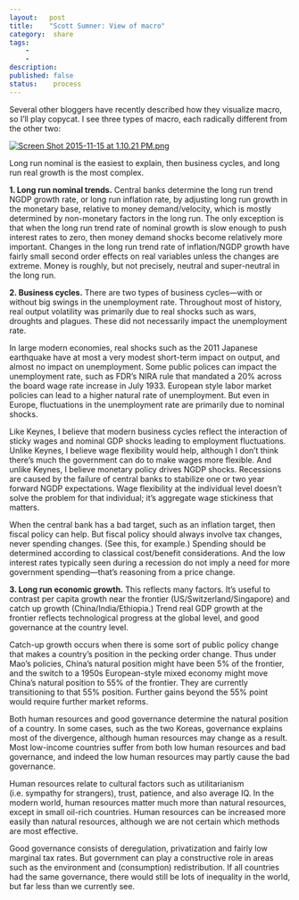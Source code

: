 ```yaml
---
layout:   post
title:    "Scott Sumner: View of macro"
category:  share
tags:     
    -  
    -   
description: 
published: false
status:    process
---
```


Several other bloggers have recently described how they visualize macro, so I'll play copycat. I see three types of macro, each radically different from the other two:


[![Screen Shot 2015-11-15 at 1.10.21 PM.png](/finance/assets/img/2015-11-17-Scott Sumner: My view of macro/Screen Shot 2015-11-15 at 1.10.21 PM.png)](/finance/assets/img/2015-11-17-Scott Sumner: My view of macro/Screen Shot 2015-11-15 at 1.10.21 PM.png)

Long run nominal is the easiest to explain, then business cycles, and long run real growth is the most complex.

**1. Long run nominal trends.** Central banks determine the long run trend NGDP growth rate, or long run inflation rate, by adjusting long run growth in the monetary base, relative to money demand/velocity, which is mostly determined by non-monetary factors in the long run. The only exception is that when the long run trend rate of nominal growth is slow enough to push interest rates to zero, then money demand shocks become relatively more important. Changes in the long run trend rate of inflation/NGDP growth have fairly small second order effects on real variables unless the changes are extreme. Money is roughly, but not precisely, neutral and super-neutral in the long run.

**2. Business cycles.** There are two types of business cycles---with or without big swings in the unemployment rate. Throughout most of history, real output volatility was primarily due to real shocks such as wars, droughts and plagues. These did not necessarily impact the unemployment rate.

In large modern economies, real shocks such as the 2011 Japanese earthquake have at most a very modest short-term impact on output, and almost no impact on unemployment. Some public polices can impact the unemployment rate, such as FDR's NIRA rule that mandated a 20% across the board wage rate increase in July 1933. European style labor market policies can lead to a higher natural rate of unemployment. But even in Europe, fluctuations in the unemployment rate are primarily due to nominal shocks.

Like Keynes, I believe that modern business cycles reflect the interaction of sticky wages and nominal GDP shocks leading to employment fluctuations. Unlike Keynes, I believe wage flexibility would help, although I don't think there's much the government can do to make wages more flexible. And unlike Keynes, I believe monetary policy drives NGDP shocks. Recessions are caused by the failure of central banks to stabilize one or two year forward NGDP expectations. Wage flexibility at the individual level doesn't solve the problem for that individual; it's aggregate wage stickiness that matters.

When the central bank has a bad target, such as an inflation target, then fiscal policy can help. But fiscal policy should always involve tax changes, never spending changes. (See this, for example.) Spending should be determined according to classical cost/benefit considerations. And the low interest rates typically seen during a recession do not imply a need for more government spending---that's reasoning from a price change.

**3. Long run economic growth.** This reflects many factors. It's useful to contrast per capita growth near the frontier (US/Switzerland/Singapore) and catch up growth (China/India/Ethiopia.) Trend real GDP growth at the frontier reflects technological progress at the global level, and good governance at the country level.

Catch-up growth occurs when there is some sort of public policy change that makes a country's position in the pecking order change. Thus under Mao's policies, China's natural position might have been 5% of the frontier, and the switch to a 1950s European-style mixed economy might move China's natural position to 55% of the frontier. They are currently transitioning to that 55% position. Further gains beyond the 55% point would require further market reforms.

Both human resources and good governance determine the natural position of a country. In some cases, such as the two Koreas, governance explains most of the divergence, although human resources may change as a result. Most low-income countries suffer from both low human resources and bad governance, and indeed the low human resources may partly cause the bad governance.

Human resources relate to cultural factors such as utilitarianism (i.e. sympathy for strangers), trust, patience, and also average IQ. In the modern world, human resources matter much more than natural resources, except in small oil-rich countries. Human resources can be increased more easily than natural resources, although we are not certain which methods are most effective.

Good governance consists of deregulation, privatization and fairly low marginal tax rates. But government can play a constructive role in areas such as the environment and (consumption) redistribution. If all countries had the same governance, there would still be lots of inequality in the world, but far less than we currently see.






